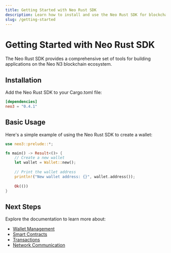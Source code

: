 ```yaml
---
title: Getting Started with Neo Rust SDK
description: Learn how to install and use the Neo Rust SDK for blockchain development
slug: /getting-started
---
```


# Getting Started with Neo Rust SDK

The Neo Rust SDK provides a comprehensive set of tools for building applications on the Neo N3 blockchain ecosystem.

## Installation

Add the Neo Rust SDK to your Cargo.toml file:

```toml
[dependencies]
neo3 = "0.4.1"
```

## Basic Usage

Here's a simple example of using the Neo Rust SDK to create a wallet:

```rust
use neo3::prelude::*;

fn main() -> Result<()> {
    // Create a new wallet
    let wallet = Wallet::new();
    
    // Print the wallet address
    println!("New wallet address: {}", wallet.address());
    
    Ok(())
}
```

## Next Steps

Explore the documentation to learn more about:

- [Wallet Management](/docs/wallets)
- [Smart Contracts](/docs/smart-contracts)
- [Transactions](/docs/transactions)
- [Network Communication](/docs/network)